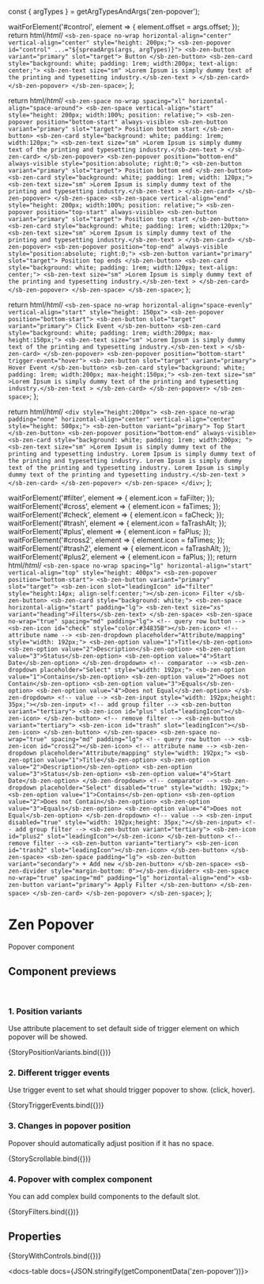 const { argTypes } = getArgTypesAndArgs('zen-popover');

<Meta title="In progress/Popover" component="zen-popover" argTypes={argTypes} />

  waitForElement('#control', element => {
    element.offset = args.offset;
  });
  return html/*html*/ `
    <sb-zen-space no-wrap horizontal-align="center" vertical-align="center" style="height: 200px;">
      <sb-zen-popover id="control" ...="${spreadArgs(args, argTypes)}">
        <sb-zen-button variant="primary" slot="target"> Button </sb-zen-button>
        <sb-zen-card style="background: white; padding: 1rem; width:200px; text-align: center;">
          <sb-zen-text size="sm"
            >Lorem Ipsum is simply dummy text of the printing and typesetting industry.</sb-zen-text
          >
        </sb-zen-card>
      </sb-zen-popover>
    </sb-zen-space>
  `;
};

  return html/*html*/ `
    <sb-zen-space no-wrap spacing="xl" horizontal-align="space-around">
      <sb-zen-space vertical-align="start" style="height: 200px; width:100%; position: relative;">
        <sb-zen-popover position="bottom-start" always-visible>
          <sb-zen-button variant="primary" slot="target"> Position bottom start </sb-zen-button>
          <sb-zen-card style="background: white; padding: 1rem; width:120px;">
            <sb-zen-text size="sm"
              >Lorem Ipsum is simply dummy text of the printing and typesetting industry.</sb-zen-text
            >
          </sb-zen-card>
        </sb-zen-popover>
        <sb-zen-popover position="bottom-end" always-visible style="position:absolute; right:0;">
          <sb-zen-button variant="primary" slot="target"> Position bottom end </sb-zen-button>
          <sb-zen-card style="background: white; padding: 1rem; width: 120px;">
            <sb-zen-text size="sm"
              >Lorem Ipsum is simply dummy text of the printing and typesetting industry.</sb-zen-text
            >
          </sb-zen-card>
        </sb-zen-popover>
      </sb-zen-space>
      <sb-zen-space vertical-align="end" style="height: 200px; width:100%; position: relative;">
        <sb-zen-popover position="top-start" always-visible>
          <sb-zen-button variant="primary" slot="target"> Position top start </sb-zen-button>
          <sb-zen-card style="background: white; padding: 1rem; width:120px;">
            <sb-zen-text size="sm"
              >Lorem Ipsum is simply dummy text of the printing and typesetting industry.</sb-zen-text
            >
          </sb-zen-card>
        </sb-zen-popover>
        <sb-zen-popover position="top-end" always-visible style="position:absolute; right:0;">
          <sb-zen-button variant="primary" slot="target"> Position top ends </sb-zen-button>
          <sb-zen-card style="background: white; padding: 1rem; width:120px; text-align: center;">
            <sb-zen-text size="sm"
              >Lorem Ipsum is simply dummy text of the printing and typesetting industry.</sb-zen-text
            >
          </sb-zen-card>
        </sb-zen-popover>
      </sb-zen-space>
    </sb-zen-space>
  `;
};

  return html/*html*/ `
    <sb-zen-space no-wrap horizontal-align="space-evenly" vertical-align="start" style="height: 150px">
      <sb-zen-popover position="bottom-start">
        <sb-zen-button slot="target" variant="primary"> Click Event </sb-zen-button>
        <sb-zen-card style="background: white; padding: 1rem; width:200px; max-height:150px;">
          <sb-zen-text size="sm"
            >Lorem Ipsum is simply dummy text of the printing and typesetting industry.</sb-zen-text
          >
        </sb-zen-card>
      </sb-zen-popover>
      <sb-zen-popover position="bottom-start" trigger-event="hover">
        <sb-zen-button slot="target" variant="primary"> Hover Event </sb-zen-button>
        <sb-zen-card style="background: white; padding: 1rem; width:200px; max-height:150px;">
          <sb-zen-text size="sm"
            >Lorem Ipsum is simply dummy text of the printing and typesetting industry.</sb-zen-text
          >
        </sb-zen-card>
      </sb-zen-popover>
    </sb-zen-space>
  `;
};

  return html/*html*/ `
    <div style="height:200px">
      <sb-zen-space no-wrap padding="none" horizontal-align="center" vertical-align="center" style="height: 500px;">
        <sb-zen-button variant="primary"> Top Start </sb-zen-button>
        <sb-zen-popover position="bottom-end" always-visible>
          <sb-zen-card style="background: white; padding: 1rem; width:200px; ">
            <sb-zen-text size="sm"
              >Lorem Ipsum is simply dummy text of the printing and typesetting industry. Lorem Ipsum is simply dummy
              text of the printing and typesetting industry. Lorem Ipsum is simply dummy text of the printing and
              typesetting industry. Lorem Ipsum is simply dummy text of the printing and typesetting
              industry.</sb-zen-text
            >
          </sb-zen-card>
        </sb-zen-popover>
      </sb-zen-space>
    </div>
  `;
};

  waitForElement('#filter', element => {
    element.icon = faFilter;
  });
  waitForElement('#cross', element => {
    element.icon = faTimes;
  });
  waitForElement('#check', element => {
    element.icon = faCheck;
  });
  waitForElement('#trash', element => {
    element.icon = faTrashAlt;
  });
  waitForElement('#plus', element => {
    element.icon = faPlus;
  });
  waitForElement('#cross2', element => {
    element.icon = faTimes;
  });
  waitForElement('#trash2', element => {
    element.icon = faTrashAlt;
  });
  waitForElement('#plus2', element => {
    element.icon = faPlus;
  });
  return html/*html*/ `
    <sb-zen-space no-wrap spacing="lg" horizontal-align="start" vertical-align="top" style="height: 400px">
      <sb-zen-popover position="bottom-start">
        <sb-zen-button variant="primary" slot="target">
          <sb-zen-icon slot="leadingIcon" id="filter" style="height:14px; align-self:center;"></sb-zen-icon>
          Filter
        </sb-zen-button>
        <sb-zen-card style="background: white;">
          <sb-zen-space horizontal-align="start" padding="lg">
            <sb-zen-text size="xs" variant="heading">Filters</sb-zen-text>
          </sb-zen-space>
          <sb-zen-space no-wrap="true" spacing="md" padding="lg">
            <!-- query row button -->
            <sb-zen-icon id="check" style="color:#34835B"></sb-zen-icon>
            <!-- attribute name -->
            <sb-zen-dropdown placeholder="Attribute/mapping" style="width: 192px;">
              <sb-zen-option value="1">Title</sb-zen-option>
              <sb-zen-option value="2">Description</sb-zen-option>
              <sb-zen-option value="3">Status</sb-zen-option>
              <sb-zen-option value="4">Start Date</sb-zen-option>
            </sb-zen-dropdown>
            <!-- comparator -->
            <sb-zen-dropdown placeholder="Select" style="width: 192px;">
              <sb-zen-option value="1">Contains</sb-zen-option>
              <sb-zen-option value="2">Does not Contain</sb-zen-option>
              <sb-zen-option value="3">Equals</sb-zen-option>
              <sb-zen-option value="4">Does not Equal</sb-zen-option>
            </sb-zen-dropdown>
            <!-- value -->
            <sb-zen-input style="width: 192px;height: 35px;"></sb-zen-input>
            <!-- add group filter -->
            <sb-zen-button variant="tertiary">
              <sb-zen-icon id="plus" slot="leadingIcon"></sb-zen-icon>
            </sb-zen-button>
            <!-- remove filter -->
            <sb-zen-button variant="tertiary">
              <sb-zen-icon id="trash" slot="leadingIcon"></sb-zen-icon>
            </sb-zen-button>
          </sb-zen-space>
          <sb-zen-space no-wrap="true" spacing="md" padding="lg">
            <!-- query row button -->
            <sb-zen-icon id="cross2"></sb-zen-icon>
            <!-- attribute name -->
            <sb-zen-dropdown placeholder="Attribute/mapping" style="width: 192px;">
              <sb-zen-option value="1">Title</sb-zen-option>
              <sb-zen-option value="2">Description</sb-zen-option>
              <sb-zen-option value="3">Status</sb-zen-option>
              <sb-zen-option value="4">Start Date</sb-zen-option>
            </sb-zen-dropdown>
            <!-- comparator -->
            <sb-zen-dropdown placeholder="Select" disabled="true" style="width: 192px;">
              <sb-zen-option value="1">Contains</sb-zen-option>
              <sb-zen-option value="2">Does not Contain</sb-zen-option>
              <sb-zen-option value="3">Equals</sb-zen-option>
              <sb-zen-option value="4">Does not Equal</sb-zen-option>
            </sb-zen-dropdown>
            <!-- value -->
            <sb-zen-input disabled="true" style="width: 192px;height: 35px;"></sb-zen-input>
            <!-- add group filter -->
            <sb-zen-button variant="tertiary">
              <sb-zen-icon id="plus2" slot="leadingIcon"></sb-zen-icon>
            </sb-zen-button>
            <!-- remove filter -->
            <sb-zen-button variant="tertiary">
              <sb-zen-icon id="trash2" slot="leadingIcon"></sb-zen-icon>
            </sb-zen-button>
          </sb-zen-space>
          <sb-zen-space padding="lg">
            <sb-zen-button variant="secondary"> + Add new </sb-zen-button>
          </sb-zen-space>
          <sb-zen-divider style="margin-bottom: 0"></sb-zen-divider>
          <sb-zen-space no-wrap="true" spacing="md" padding="lg" horizontal-align="end">
            <sb-zen-button variant="primary"> Apply Filter </sb-zen-button>
          </sb-zen-space>
        </sb-zen-card>
      </sb-zen-popover>
    </sb-zen-space>
  `;
};

# Zen Popover

Popover component

## Component previews

<br />

### 1. Position variants

Use attribute placement to set default side of trigger element on which popover will be showed.

<Canvas>
  <Story name="StoryPositionVariants">{StoryPositionVariants.bind({})}</Story>
</Canvas>

### 2. Different trigger events

Use trigger event to set what should trigger popover to show. (click, hover).

<Canvas>
  <Story name="StoryTriggerEvents">{StoryTriggerEvents.bind({})}</Story>
</Canvas>

### 3. Changes in popover position

Popover should automatically adjust position if it has no space.

<Canvas>
  <Story name="StoryScrollable">{StoryScrollable.bind({})}</Story>
</Canvas>

### 4. Popover with complex component

You can add complex build components to the default slot.

<Canvas>
  <Story name="StoryFilters">{StoryFilters.bind({})}</Story>
</Canvas>

## Properties

<Canvas>
  <Story
    name="default"
    args={{
      ...getDefaultArgs(argTypes),
      position: 'bottom-start',
      offset: { x: 0, y: 8 },
    }}
  >
    {StoryWithControls.bind({})}
  </Story>
</Canvas>

<ArgsTable story="default" />

<docs-table docs={JSON.stringify(getComponentData('zen-popover'))}></docs-table>
